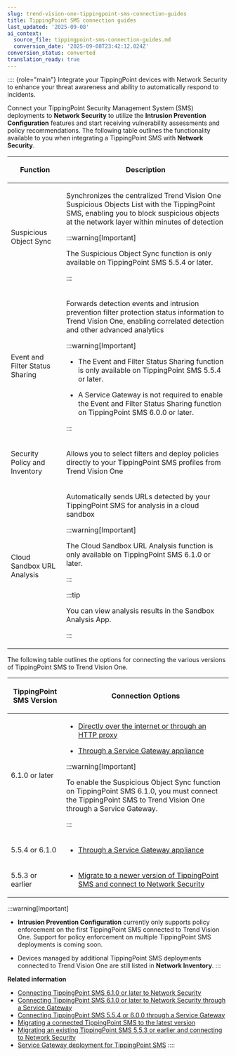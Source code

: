 ```yaml
---
slug: trend-vision-one-tippingpoint-sms-connection-guides
title: TippingPoint SMS connection guides
last_updated: '2025-09-08'
ai_context:
  source_file: tippingpoint-sms-connection-guides.md
  conversion_date: '2025-09-08T23:42:12.024Z'
conversion_status: converted
translation_ready: true
---
```


:::: {role="main"}
Integrate your TippingPoint devices with Network Security to enhance your threat awareness and ability to automatically respond to incidents.

Connect your TippingPoint Security Management System (SMS) deployments to **Network Security** to utilize the **Intrusion Prevention Configuration** features and start receiving vulnerability assessments and policy recommendations. The following table outlines the functionality available to you when integrating a TippingPoint SMS with **Network Security**.

<table>
<colgroup>
<col style="width: 25%" />
<col style="width: 75%" />
</colgroup>
<thead>
<tr>
<th><p>Function</p></th>
<th><p>Description</p></th>
</tr>
</thead>
<tbody>
<tr>
<td><p>Suspicious Object Sync</p></td>
<td><p>Synchronizes the centralized Trend Vision One Suspicious Objects List with the TippingPoint SMS, enabling you to block suspicious objects at the network layer within minutes of detection</p>


:::warning[Important]

<p>The Suspicious Object Sync function is only available on TippingPoint SMS 5.5.4 or later.</p>


:::

</td>
</tr>
<tr>
<td><p>Event and Filter Status Sharing</p></td>
<td><p>Forwards detection events and intrusion prevention filter protection status information to Trend Vision One, enabling correlated detection and other advanced analytics</p>


:::warning[Important]

<ul>
<li><p>The Event and Filter Status Sharing function is only available on TippingPoint SMS 5.5.4 or later.</p></li>
<li><p>A Service Gateway is not required to enable the Event and Filter Status Sharing function on TippingPoint SMS 6.0.0 or later.</p></li>
</ul>


:::

</td>
</tr>
<tr>
<td><p>Security Policy and Inventory</p></td>
<td><p>Allows you to select filters and deploy policies directly to your TippingPoint SMS profiles from Trend Vision One</p></td>
</tr>
<tr>
<td><p>Cloud Sandbox URL Analysis</p></td>
<td><p>Automatically sends URLs detected by your TippingPoint SMS for analysis in a cloud sandbox</p>


:::warning[Important]

<p>The Cloud Sandbox URL Analysis function is only available on TippingPoint SMS 6.1.0 or later.</p>


:::




:::tip

<p>You can view analysis results in the Sandbox Analysis App.</p>


:::

</td>
</tr>
</tbody>
</table>

The following table outlines the options for connecting the various versions of TippingPoint SMS to Trend Vision One.

<table>
<colgroup>
<col style="width: 25%" />
<col style="width: 75%" />
</colgroup>
<thead>
<tr>
<th><p>TippingPoint SMS Version</p></th>
<th><p>Connection Options</p></th>
</tr>
</thead>
<tbody>
<tr>
<td><p>6.1.0 or later</p></td>
<td><ul>
<li><p><a href="trend-vision-one-connect-sms-61-network-security">Directly over the internet or through an HTTP proxy</a></p></li>
<li><p><a href="trend-vision-one-sms-610-network-gateway">Through a Service Gateway appliance</a></p></li>
</ul>


:::warning[Important]

<p>To enable the Suspicious Object Sync function on TippingPoint SMS 6.1.0, you must connect the TippingPoint SMS to Trend Vision One through a Service Gateway.</p>


:::

</td>
</tr>
<tr>
<td><p>5.5.4 or 6.1.0</p></td>
<td><ul>
<li><p><a href="trend-vision-one-tp-sms-554-6-service-gateway">Through a Service Gateway appliance</a></p></li>
</ul></td>
</tr>
<tr>
<td><p>5.5.3 or earlier</p></td>
<td><ul>
<li><p><a href="trend-vision-one-migrate-sms-553-network-security">Migrate to a newer version of TippingPoint SMS and connect to Network Security</a></p></li>
</ul></td>
</tr>
</tbody>
</table>

:::warning[Important]

- **Intrusion Prevention Configuration** currently only supports policy enforcement on the first TippingPoint SMS connected to Trend Vision One. Support for policy enforcement on multiple TippingPoint SMS deployments is coming soon.

- Devices managed by additional TippingPoint SMS deployments connected to Trend Vision One are still listed in **Network Inventory**.
:::

**Related information**

- [Connecting TippingPoint SMS 6.1.0 or later to Network Security](connect-sms-61-network-security.md "Connect a TippingPoint Security Management System (SMS) 6.1.0 or later to Network Security directly over the internet or through an HTTP proxy.")
- [Connecting TippingPoint SMS 6.1.0 or later to Network Security through a Service Gateway](sms-610-network-gateway.md "Connect a TippingPoint Security Management System (SMS) 6.1.0 or later to Network Security through a Service Gateway.")
- [Connecting TippingPoint SMS 5.5.4 or 6.0.0 through a Service Gateway](tp-sms-554-6-service-gateway.md "Connect a TippingPoint Security Management System (SMS) 5.5.4 or 6.0.0 to Network Security through a Service Gateway.")
- [Migrating a connected TippingPoint SMS to the latest version](migrating-sms-latest-version.md "Migrate an existing TippingPoint Security Management System (SMS) that is already connected to Network Security to the latest version.")
- [Migrating an existing TippingPoint SMS 5.5.3 or earlier and connecting to Network Security](migrate-sms-553-network-security.md "Migrate an existing TippingPoint Security Management System (SMS) that is connected to Trend Vision One and connect to Network Security.")
- [Service Gateway deployment for TippingPoint SMS](sg-deploy-tippingpoint-sms.md "Review the required services for connecting TippingPoint SMS and how to deploy a Service Gateway.")
::::
